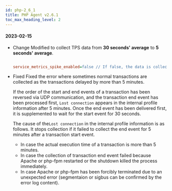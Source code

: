 ```yaml
---
id: php-2_6_1
title: PHP Agent v2.6.1
toc_max_heading_level: 2
---
```



#### 2023-02-15

-   <Status>Change</Status> Modified to collect TPS data from <b>30 seconds' average</b> to <b>5 seconds' average</b>.

    ```ini title='whatap.conf'

    service_metrics_spike_enabled=false // If false, the data is collected every 5 seconds average.

    ```

-   <Status>Fixed</Status> Fixed the error where sometimes normal transactions are collected as the transactions delayed by more than 5 minutes.

    If the order of the start and end events of a transaction has been reversed via UDP communication, and the transaction end event has been processed first, `Lost connection` appears in the internal profile information after 5 minutes. Once the end event has been delivered first, it is supplemented to wait for the start event for 30 seconds.

    The cause of the`Lost connection` in the internal profile information is as follows. It stops collection if it failed to collect the end event for 5 minutes after a transaction start event.

    -   In case the actual execution time of a transaction is more than 5 minutes.
    -   In case the collection of transaction end event failed because Apache or php-fpm restarted or the shutdown killed the process immediately.
    -   In case Apache or php-fpm has been forcibly terminated due to an unexpected error (segmentaion or sigbus can be confirmed by the error log content).
